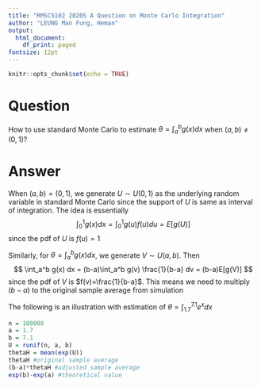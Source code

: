 ```yaml
---
title: "RMSC5102 2020S A Question on Monte Carlo Integration"
author: "LEUNG Man Fung, Heman"
output:
  html_document:
    df_print: paged
fontsize: 12pt
---
```


```r
knitr::opts_chunk$set(echo = TRUE)
```

# Question
How to use standard Monte Carlo to estimate $\theta = \int_a^b g(x) dx$ when $(a,b) \neq (0,1)$?

# Answer
When $(a,b) = (0,1)$, we generate $U \sim U(0,1)$ as the underlying random variable in standard Monte Carlo since the support of $U$ is same as interval of integration. The idea is essentially
$$
\int_0^1 g(x) dx = \int_0^1 g(u) f(u) du = E[g(U)] 
$$
since the pdf of $U$ is $f(u)=1$  

Similarly, for $\theta = \int_a^b g(x) dx$, we generate $V \sim U(a,b)$. Then
$$
\int_a^b g(x) dx = (b-a)\int_a^b g(v) \frac{1}{b-a} dv = (b-a)E[g(V)] 
$$
since the pdf of $V$ is $f(v)=\frac{1}{b-a}$. This means we need to multiply $(b-a)$ to the original sample average from simulation  

The following is an illustration with estimation of $\theta = \int_{1.7}^{7.1} e^x dx$
```r
n = 100000
a = 1.7
b = 7.1
U = runif(n, a, b)
thetaH = mean(exp(U))
thetaH #original sample average
(b-a)*thetaH #adjusted sample average
exp(b)-exp(a) #theoretical value
```